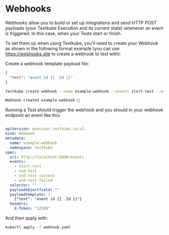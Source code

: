 
# Webhooks

Webhooks allow you to build or set up integrations and send HTTP POST payloads (your Testkube Execution and its current state) whenever an event is triggered. In this case, when your Tests start or finish.

To set them up when using Testkube, you'll need to create your _Webhook_ as shown in the following format example (you can use https://webhooks.site to create a webhook to test with):

<Tabs>

<TabItem value="cli" label="CLI">

Create a webhook template payload file:

```json title="template.json"
{
  "text": "event id {{ .Id }}"
}
```

```sh
testkube create webhook --name example-webhook --events start-test --events end-test-failed --payload-template template.json --uri https://webhook.site/34d499d1-2e09-4e2d-a89c-618a15e1d3df
```

```sh title="Expected output:"
Webhook created example-webhook 🥇
```

Running a Test should trigger the webhook and you should in your webhook endpoint an event like this:

```sh title="Expected output:"

```

</TabItem>

<TabItem value="crd" label="Custom Resource">

```yaml title="webhook.yaml"
apiVersion: executor.testkube.io/v1
kind: Webhook
metadata:
  name: example-webhook
  namespace: testkube
spec:
  uri: http://localhost:8080/events
  events:
    - start-test
    - end-test
    - end-test-success
    - end-test-failed
  selector: ""
  payloadobjectfield: ""
  payloadtemplate: |
    {"text": "event id {{ .Id }}"}
  headers:
    X-Token: "12345"
```

And then apply with:

```sh
kubectl apply -f webhook.yaml
```

</TabItem>

</Tabs>
